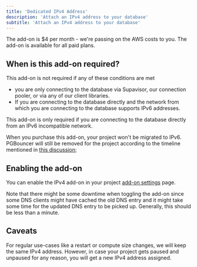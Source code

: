 ```yaml
---
title: 'Dedicated IPv4 Address'
description: 'Attach an IPv4 address to your database'
subtitle: 'Attach an IPv4 address to your database'
---
```


The add-on is $4 per month - we're passing on the AWS costs to you. The add-on is available for all paid plans.

## When is this add-on required?

This add-on is not required if any of these conditions are met

- you are only connecting to the database via Supavisor, our connection pooler, or via any of our client libraries.
- If you are connecting to the database directly and the network from which you are connecting to the database supports IPv6 addresses.

This add-on is only required if you are connecting to the database directly from an IPv6 incompatible network.

<Admonition type="note" label="Add-on has no impact on PGBouncer removal">

When you purchase this add-on, your project won't be migrated to IPv6. PGBouncer will still be removed for the project according to the timeline mentioned in [this discussion](https://github.com/orgs/supabase/discussions/17817);

</Admonition>

## Enabling the add-on

You can enable the IPv4 add-on in your project [add-on settings](https://supabase.com/dashboard/project/_/settings/addons) page.

<Admonition type="caution" label="Downtime when add-on is toggled.">
  Note that there might be some downtime when toggling the add-on since some DNS clients might have
  cached the old DNS entry and it might take some time for the updated DNS entry to be picked up.
  Generally, this should be less than a minute.
</Admonition>

## Caveats

For regular use-cases like a restart or compute size changes, we will keep the same IPv4 address.
However, in case your project gets paused and unpaused for any reason, you will get a new IPv4 address assigned.
